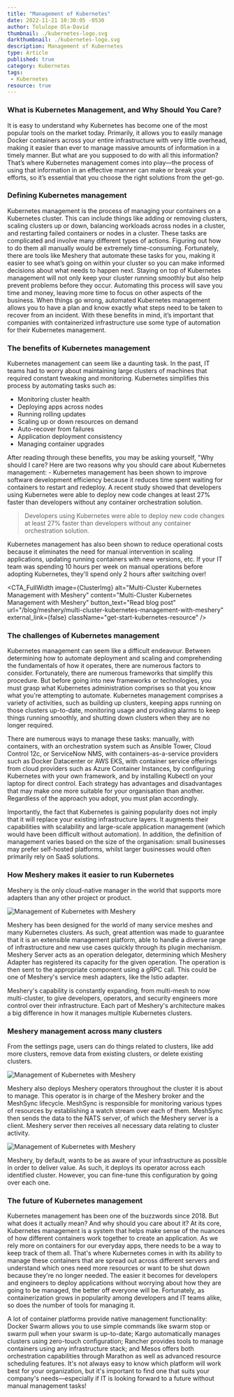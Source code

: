```yaml
---
title: "Management of Kubernetes"
date: 2022-11-21 10:30:05 -0530
author: Tolulope Ola-David
thumbnail: ./kubernetes-logo.svg
darkthumbnail: ./kubernetes-logo.svg
description: Management of Kubernetes
type: Article
published: true
category: Kubernetes
tags:
 - Kubernetes
resource: true
---
```



<ResourcesWrapper>
  
  <h3> What is Kubernetes Management, and Why Should You Care? </h3>
  
  <p> 
  It is easy to understand why Kubernetes has become one of the most popular tools on the market today. Primarily, it allows you to easily manage Docker 
    containers across your entire infrastructure with very little overhead, making it easier than ever to manage massive amounts of information in a timely manner. 
    But what are you supposed to do with all this information? That’s where Kubernetes management comes into play—the process of using that information in an 
    effective manner can make or break your efforts, so it’s essential that you choose the right solutions from the get-go.
 </p>
  
  <h3> Defining Kubernetes management </h3>
  
  <p> 
  Kubernetes management is the process of managing your containers on a Kubernetes cluster. This can include things like adding or removing clusters, scaling 
    clusters up or down, balancing workloads across nodes in a cluster, and restarting failed containers or nodes in a cluster. These tasks are complicated and 
    involve many different types of actions. Figuring out how to do them all manually would be extremely time-consuming. Fortunately, there are tools like Meshery 
    that automate these tasks for you, making it easier to see what’s going on within your cluster so you can make informed decisions about what needs to happen 
    next. Staying on top of Kubernetes management will not only keep your cluster running smoothly but also help prevent problems before they occur. Automating this 
    process will save you time and money, leaving more time to focus on other aspects of the business. When things go wrong, automated Kubernetes management allows 
    you to have a plan and know exactly what steps need to be taken to recover from an incident. With these benefits in mind, it’s important that companies with 
    containerized infrastructure use some type of automation for their Kubernetes management.
  </p>
  
  <h3> The benefits of Kubernetes management </h3>
  
  <p> 
  Kubernetes management can seem like a daunting task. In the past, IT teams had to worry about maintaining large clusters of machines that required constant 
    tweaking and monitoring. Kubernetes simplifies this process by automating tasks such as: 
    <ul>
      <li> Monitoring cluster health </li>
      <li> Deploying apps across nodes </li>
      <li> Running rolling updates </li>
      <li> Scaling up or down resources on demand </li>
      <li> Auto-recover from failures </li>
      <li> Application deployment consistency </li>
      <li> Managing container upgrades </li>
    </ul>
  After reading through these benefits, you may be asking yourself, "Why should I care? Here are two reasons why you should care about Kubernetes management: - 
  Kubernetes management has been shown to improve software development efficiency because it reduces time spent waiting for containers to restart and redeploy. 
  A recent study showed that developers using Kubernetes were able to deploy new code changes at least 27% faster than developers without any container orchestration 
  solution.
  </p>

  <blockquote> Developers using Kubernetes were able to deploy new code changes at least 27% faster than developers without any container orchestration solution. </blockquote>
  
  <p> Kubernetes management has also been shown to reduce operational costs because it eliminates the need for manual intervention in scaling applications, updating 
  running containers with new versions, etc. If your IT team was spending 10 hours per week on manual operations before adopting Kubernetes, they'll spend only 2 
  hours after switching over! </p>
  
<CTA_FullWidth 
  image={ClusterImg}
  alt="Multi-Cluster Kubernetes Management with Meshery"
  content="Multi-Cluster Kubernetes Management with Meshery"
  button_text="Read blog post"
  url="/blog/meshery/multi-cluster-kubernetes-management-with-meshery"
  external_link={false}
  className="get-start-kubernetes-resource"
/>
  
  <h3> The challenges of Kubernetes management </h3>
  
  <p> Kubernetes management can seem like a difficult endeavour. Between determining how to automate deployment and scaling and comprehending the fundamentals of 
  how it operates, there are numerous factors to consider. Fortunately, there are numerous frameworks that simplify this procedure. But before going into new 
  frameworks or technologies, you must grasp what Kubernetes administration comprises so that you know what you're attempting to automate. Kubernetes management 
  comprises a variety of activities, such as building up clusters, keeping apps running on those clusters up-to-date, monitoring usage and providing alarms to keep 
  things running smoothly, and shutting down clusters when they are no longer required. </p>
  
  <p> There are numerous ways to manage these tasks: manually, with containers, with an orchestration system such as Ansible Tower, Cloud Control 12c, or ServiceNow 
  NMS, with containers-as-a-service providers such as Docker Datacenter or AWS EKS, with container service offerings from cloud providers such as Azure Container 
  Instances, by configuring Kubernetes with your own framework, and by installing Kubectl on your laptop for direct control. Each strategy has advantages and 
  disadvantages that may make one more suitable for your organisation than another. Regardless of the approach you adopt, you must plan accordingly. </p>
  
  <p> Importantly, the fact that Kubernetes is gaining popularity does not imply that it will replace your existing infrastructure layers. It augments their 
  capabilities with scalability and large-scale application management (which would have been difficult without automation). In addition, the definition of 
  management varies based on the size of the organisation: small businesses may prefer self-hosted platforms, whilst larger businesses would often primarily rely on 
  SaaS solutions. </p>
  
  <h3> How Meshery makes it easier to run Kubernetes </h3>
  
  <p> Meshery is the only cloud-native manager in the world that supports more adapters than any other project or product. </p>
  
  <img src = {picture1} className="image-center" alt="Management of Kubernetes with Meshery" />
  
  <p> Meshery has been designed for the world of many service meshes and many Kubernetes clusters. As such, great attention was made to guarantee that it is an 
  extensible management platform, able to handle a diverse range of infrastructure and new use cases quickly through its plugin mechanism. Meshery Server acts as an 
  operation delegator, determining which Meshery Adapter has registered its capacity for the given operation. The operation is then sent to the appropriate component 
  using a gRPC call. This could be one of Meshery's service mesh adapters, like the Istio adapter. </p> 
  
  <p> Meshery's capability is constantly expanding, from multi-mesh to now multi-cluster, to give developers, operators, and security engineers more control over 
  their infrastructure. Each part of Meshery's architecture makes a big difference in how it manages multiple Kubernetes clusters. </p>
  
  <h3> Meshery management across many clusters </h3>
  
  <p> From the settings page, users can do things related to clusters, like add more clusters, remove data from existing clusters, or delete existing clusters. </p>
  
  <img src = {picture2} className="image-center" alt="Management of Kubernetes with Meshery" />
  
  <p> Meshery also deploys Meshery operators throughout the cluster it is about to manage. This operator is in charge of the Meshery broker and the MeshSync 
  lifecycle. MeshSync is responsible for monitoring various types of resources by establishing a watch stream over each of them. MeshSync then sends the data to the 
  NATS server, of which the Meshery server is a client. Meshery server then receives all necessary data relating to cluster activity. </p>
  
  <img src = {picture3} className="image-center" alt="Management of Kubernetes with Meshery" />
  
  <p> Meshery, by default, wants to be as aware of your infrastructure as possible in order to deliver value. As such, it deploys its operator across each identified 
  cluster. However, you can fine-tune this configuration by going over each one. </p>
  
  <h3> The future of Kubernetes management </h3>
  
  <p> Kubernetes management has been one of the buzzwords since 2018. But what does it actually mean? And why should you care about it? At its core, Kubernetes 
  management is a system that helps make sense of the nuances of how different containers work together to create an application. As we rely more on containers for 
  our everyday apps, there needs to be a way to keep track of them all. That's where Kubernetes comes in with its ability to manage these containers that are spread 
  out across different servers and understand which ones need more resources or want to be shut down because they're no longer needed. The easier it becomes for 
  developers and engineers to deploy applications without worrying about how they are going to be managed, the better off everyone will be. Fortunately, as 
  containerization grows in popularity among developers and IT teams alike, so does the number of tools for managing it. </p>
  
  <p> A lot of container platforms provide native management functionality: Docker Swarm allows you to use simple commands like swarm stop or swarm pull when your 
  swarm is up-to-date; Kargo automatically manages clusters using zero-touch configuration; Rancher provides tools to manage containers using any infrastructure 
  stack; and Mesos offers both orchestration capabilities through Marathon as well as advanced resource scheduling features. It's not always easy to know which 
  platform will work best for your organization, but it's important to find one that suits your company's needs—especially if IT is looking forward to a future 
  without manual management tasks! </p>
 
</ResourcesWrapper>
